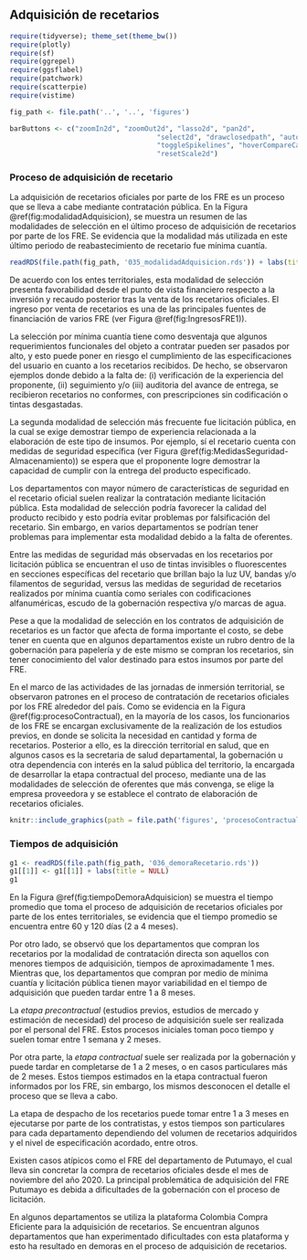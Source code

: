 ## Adquisición de recetarios

```r
require(tidyverse); theme_set(theme_bw())
require(plotly)
require(sf)
require(ggrepel)
require(ggsflabel)
require(patchwork)
require(scatterpie)
require(vistime)

fig_path <- file.path('..', '..', 'figures')

barButtons <- c("zoomIn2d", "zoomOut2d", "lasso2d", "pan2d", 
                                    "select2d", "drawclosedpath", "autoScale2d", "zoom2", 
                                    "toggleSpikelines", "hoverCompareCartesian", "hoverClosestCartesian", 
                                    "resetScale2d")
```

\maxdeadcycles=1000

### Proceso de adquisición de recetario

La adquisición de recetarios oficiales por parte de los FRE es un proceso que se lleva a cabe mediante contratación pública. En la Figura \@ref(fig:modalidadAdquisicion), se muestra un resumen de las modalidades de selección en el último proceso de adquisición de recetarios por parte de los FRE. Se evidencia que la modalidad más utilizada en este último periodo de reabastecimiento de recetario fue mínima cuantía.

```r
readRDS(file.path(fig_path, '035_modalidadAdquisicion.rds')) + labs(title = NULL)
```

De acuerdo con los entes territoriales, esta modalidad de selección presenta favorabilidad desde el punto de vista financiero respecto a la inversión y recaudo posterior tras la venta de los recetarios oficiales. El ingreso por venta de recetarios es una de las principales fuentes de financiación de varios FRE (ver Figura \@ref(fig:IngresosFRE1)).

La selección por mínima cuantía tiene como desventaja que algunos requerimientos funcionales del objeto a contratar pueden ser pasados por alto, y esto puede poner en riesgo el cumplimiento de las especificaciones del usuario en cuanto a los recetarios recibidos. De hecho, se observaron ejemplos donde debido a la falta de: (i) verificación de la experiencia del proponente, (ii) seguimiento y/o (iii) auditoria del avance de entrega, se recibieron recetarios no conformes, con prescripciones sin codificación o tintas desgastadas. 

La segunda modalidad de selección más frecuente fue licitación pública, en la cual se exige demostrar tiempo de experiencia relacionada a la elaboración de este tipo de insumos. Por ejemplo, sí el recetario cuenta con medidas de seguridad específica (ver Figura \@ref(fig:MedidasSeguridad-Almacenamiento)) se espera que el proponente logre demostrar la capacidad de cumplir con la entrega del producto especificado.

Los departamentos con mayor número de características de seguridad en el recetario oficial suelen realizar la contratación mediante licitación pública. Esta modalidad de selección podría favorecer la calidad del producto recibido y esto podría evitar problemas por falsificación del recetario. Sin embargo, en varios departamentos se podrían tener problemas para implementar esta modalidad debido a la falta de oferentes.

Entre las medidas de seguridad más observadas en los recetarios por licitación pública se encuentran el uso de tintas invisibles o fluorescentes en secciones específicas del recetario que brillan bajo la luz UV, bandas y/o filamentos de seguridad, versus las medidas de seguridad de recetarios realizados por mínima cuantía como seriales con codificaciones alfanuméricas, escudo de la gobernación respectiva y/o marcas de agua.

Pese a que la modalidad de selección en los contratos de adquisición de recetarios es un factor que afecta de forma importante el costo, se debe tener en cuenta que en algunos departamentos existe un rubro dentro de la gobernación para papelería y de este mismo se compran los recetarios, sin tener conocimiento del valor destinado para estos insumos por parte del FRE.

En el marco de las actividades de las jornadas de inmersión territorial, se observaron patrones en el proceso de contratación de recetarios oficiales por los FRE alrededor del país. Como se evidencia en la Figura \@ref(fig:procesoContractual), en la mayoría de los casos, los funcionarios de los FRE se encargan exclusivamente de la realización de los estudios previos, en donde se solicita la necesidad en cantidad y forma de recetarios. Posterior a ello, es la dirección territorial en salud, que en algunos casos es la secretaria de salud departamental, la gobernación u otra dependencia con interés en la salud pública del territorio, la encargada de desarrollar la etapa contractual del proceso, mediante una de las modalidades de selección de oferentes que más convenga, se elige la empresa proveedora y se establece el contrato de elaboración de recetarios oficiales. 

```r
knitr::include_graphics(path = file.path('figures', 'procesoContractual.jpg'))
```

### Tiempos de adquisición 

```r
g1 <- readRDS(file.path(fig_path, '036_demoraRecetario.rds'))
g1[[1]] <- g1[[1]] + labs(title = NULL)
g1
```

En la Figura \@ref(fig:tiempoDemoraAdquisicion) se muestra el tiempo promedio que toma el proceso de adquisición de recetarios oficiales por parte de los entes territoriales, se evidencia que el tiempo promedio se encuentra entre 60 y 120 días (2 a 4 meses). 

Por otro lado, se observó que los departamentos que compran los recetarios por la modalidad de contratación directa son aquellos con menores tiempos de adquisición, tiempos de aproximadamente 1 mes. Mientras que, los departamentos que compran por medio de mínima cuantía y licitación pública tienen mayor variabilidad en el tiempo de adquisición que pueden tardar entre 1 a 8 meses.

La *etapa precontractual* (estudios previos, estudios de mercado y estimación de necesidad) del proceso de adquisición suele ser realizada por el personal del FRE. Estos procesos iniciales toman poco tiempo y suelen tomar entre 1 semana y 2 meses. 

Por otra parte, la *etapa contractual* suele ser realizada por la gobernación y puede tardar en completarse de 1 a 2 meses, o en casos particulares más de 2 meses. Estos tiempos estimados en la etapa contractual fueron informados por los FRE, sin embargo, los mismos desconocen el detalle el proceso que se lleva a cabo. 

La etapa de despacho de los recetarios puede tomar entre 1 a 3 meses en ejecutarse por parte de los contratistas, y estos tiempos son particulares para cada departamento dependiendo del volumen de recetarios adquiridos y el nivel de especificación acordado, entre otros.

Existen casos atípicos como el FRE del departamento de Putumayo, el cual lleva sin concretar la compra de recetarios oficiales desde el mes de noviembre del año 2020. La principal problemática de adquisición del FRE Putumayo es debida a dificultades de la gobernación con el proceso de licitación.

En algunos departamentos se utiliza la plataforma Colombia Compra Eficiente para la adquisición de recetarios. Se encuentran algunos departamentos que han experimentado dificultades con esta plataforma y esto ha resultado en demoras en el proceso de adquisición de recetarios.

